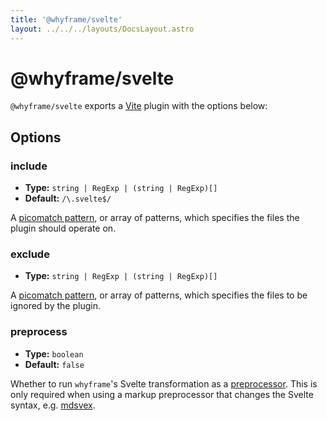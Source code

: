 ```yaml
---
title: '@whyframe/svelte'
layout: ../../../layouts/DocsLayout.astro
---
```



# @whyframe/svelte

<SvelteDemo />

`@whyframe/svelte` exports a [Vite](https://vitejs.dev) plugin with the options below:

## Options

### include

- **Type:** `string | RegExp | (string | RegExp)[]`
- **Default:** `/\.svelte$/`

A [picomatch pattern](https://github.com/micromatch/picomatch), or array of patterns, which specifies the files the plugin should operate on.

### exclude

- **Type:** `string | RegExp | (string | RegExp)[]`

A [picomatch pattern](https://github.com/micromatch/picomatch), or array of patterns, which specifies the files to be ignored by the plugin.

### preprocess

- **Type:** `boolean`
- **Default:** `false`

Whether to run `whyframe`'s Svelte transformation as a [preprocessor](https://svelte.dev/docs#compile-time-svelte-preprocess). This is only required when using a markup preprocessor that changes the Svelte syntax, e.g. [mdsvex](https://mdsvex.pngwn.io).
